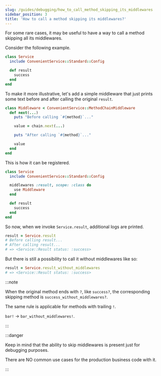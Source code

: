 ```yaml
---
slug: /guides/debugging/how_to_call_method_skipping_its_middlewares
sidebar_position: 3
title: 'How to call a method skipping its middlewares?'
---
```



<AvailableFromNote version="0.20" />

For some rare cases, it may be useful to have a way to call a method skipping all its middlewares.

Consider the following example.

```ruby
class Service
  include ConvenientService::Standard::Config

  def result
    success
  end
end
```

To make it more illustrative, let's add a simple middleware that just prints some text before and after calling the original `result`.

```ruby
class Middleware < ConvenientService::MethodChainMiddleware
  def next(...)
    puts "Before calling `#{method}`..."

    value = chain.next(...)

    puts "After calling `#{method}`..."

    value
  end
end
```

This is how it can be registered.

```ruby
class Service
  include ConvenientService::Standard::Config

  middlewares :result, scope: :class do
    use Middleware
  end

  def result
    success
  end
end
```

So now, when we invoke `Service.result`, additional logs are printed.

```ruby
result = Service.result
# Before calling result...
# After calling result...
# => <Service::Result status: :success>
```

But there is still a possibility to call it without middlewares like so:

```ruby
result = Service.result_without_middlewares
# => <Service::Result status: :success>
```

:::note

When the original method ends with `?`, like `success?`, the corresponding skipping method is `success_without_middlewares?`.

The same rule is applicable for methods with trailing `!`.

`bar!` -> `bar_without_middlewares!`.

:::

:::danger

Keep in mind that the ability to skip middlewares is present just for debugging purposes.

There are NO common use cases for the production business code with it.

:::
